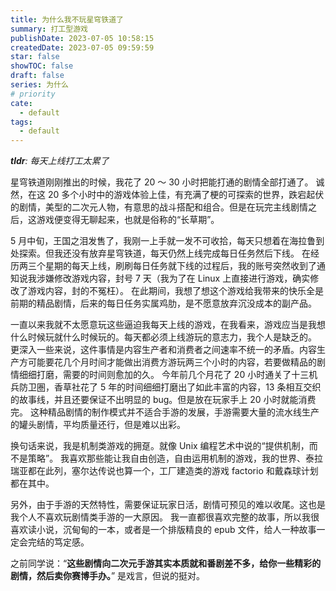 ```yaml
---
title: 为什么我不玩星穹铁道了
summary: 打工型游戏
publishDate: 2023-07-05 10:58:15
createdDate: 2023-07-05 09:59:59
star: false
showTOC: false
draft: false
series: 为什么
# priority
cate:
  - default
tags:
  - default
---
```


<i>
  <strong>tldr</strong>: 每天上线打工太累了
</i>

星穹铁道刚刚推出的时候，我花了 20 ～ 30 小时把能打通的剧情全部打通了。
诚然，在这 20 多个小时中的游戏体验上佳，有充满了梗的可探索的世界，跌宕起伏的剧情，美型的二次元人物，有意思的战斗搭配和组合。但是在玩完主线剧情之后，这游戏便变得无聊起来，也就是俗称的“长草期”。

5 月中旬，王国之泪发售了，我刚一上手就一发不可收拾，每天只想着在海拉鲁到处探索。但我还没有放弃星穹铁道，每天仍然上线完成每日任务然后下线。
在经历两三个星期的每天上线，刷刷每日任务就下线的过程后，我的账号突然收到了通知说我涉嫌修改游戏内容，封号 7 天（我为了在 Linux 上直接进行游戏，确实修改了游戏内容，封的不冤枉）。
在此期间，我想了想这个游戏给我带来的快乐全是前期的精品剧情，后来的每日任务实属鸡肋，是不愿意放弃沉没成本的副产品。

一直以来我就不太愿意玩这些逼迫我每天上线的游戏，在我看来，游戏应当是我想什么时候玩就什么时候玩的。每天都必须上线游玩的意志力，我个人是缺乏的。
更深入一些来说，这件事情是内容生产者和消费者之间速率不统一的矛盾。内容生产方可能要花几个月时间才能做出消费方游玩两三个小时的内容，若要做精品的剧情细细打磨，需要的时间则愈加的久。
今年前几个月花了 20 小时通关了十三机兵防卫圏，香草社花了 5 年的时间细细打磨出了如此丰富的内容，13 条相互交织的故事线，并且还要保证不出明显的 bug。但是放在玩家手上 20 小时就能消费完。
这种精品剧情的制作模式并不适合手游的发展，手游需要大量的流水线生产的罐头剧情，平均质量还行，但是难以出彩。

换句话来说，我是机制类游戏的拥趸。就像 Unix 编程艺术中说的“提供机制，而不是策略”。
我喜欢那些能让我自由创造，自由运用机制的游戏，我的世界、泰拉瑞亚都在此列，塞尔达传说也算一个，工厂建造类的游戏 factorio 和戴森球计划都在其中。

<Dialog reverse="true">这样想，貌似编程也是这种类型的游戏</Dialog>

另外，由于手游的天然特性，需要保证玩家日活，剧情可预见的难以收尾。这也是我个人不喜欢玩剧情类手游的一大原因。
我一直都很喜欢完整的故事，所以我很喜欢读小说，沉甸甸的一本，或者是一个排版精良的 epub 文件，给人一种故事一定会完结的笃定感。

之前同学说：“**这些剧情向二次元手游其实本质就和番剧差不多，给你一些精彩的剧情，然后卖你赛博手办。**”
是戏言，但说的挺对。
